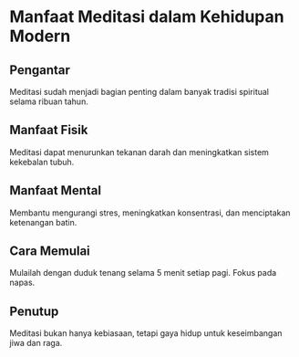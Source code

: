 
<div className="article-container">

<TableOfContents />

# Manfaat Meditasi dalam Kehidupan Modern

## Pengantar

Meditasi sudah menjadi bagian penting dalam banyak tradisi spiritual selama ribuan tahun.

## Manfaat Fisik

Meditasi dapat menurunkan tekanan darah dan meningkatkan sistem kekebalan tubuh.

## Manfaat Mental

Membantu mengurangi stres, meningkatkan konsentrasi, dan menciptakan ketenangan batin.

## Cara Memulai

Mulailah dengan duduk tenang selama 5 menit setiap pagi. Fokus pada napas.

## Penutup

Meditasi bukan hanya kebiasaan, tetapi gaya hidup untuk keseimbangan jiwa dan raga.

<FloatingAd />

</div>
